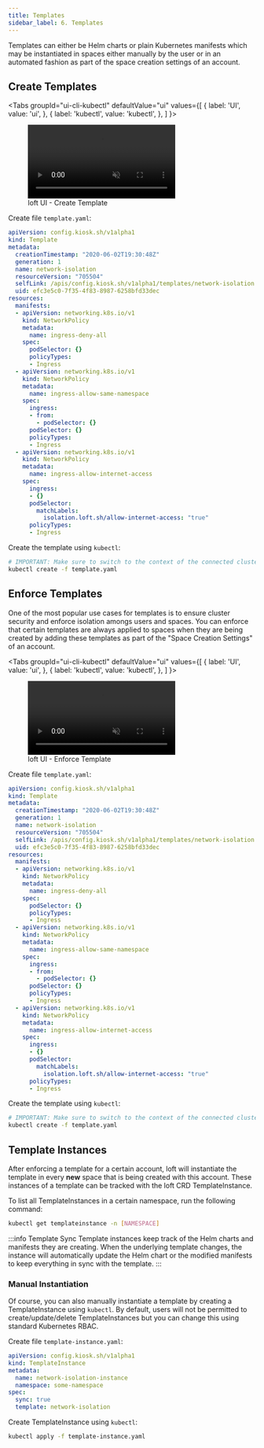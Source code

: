 ```yaml
---
title: Templates
sidebar_label: 6. Templates
---
```



Templates can either be Helm charts or plain Kubernetes manifests which may be instantiated in spaces either manually by the user or in an automated fashion as part of the space creation settings of an account.

## Create Templates

<Tabs
  groupId="ui-cli-kubectl"
  defaultValue="ui"
  values={[
    { label: 'UI', value: 'ui', },
    { label: 'kubectl', value: 'kubectl', },
  ]
}>
<TabItem value="ui">

<figure class="frame">
  <video controls loop autoplay="true" muted>
    <source src="/img/ui/clusters/create-template.mp4" type="video/mp4" />
  </video>
  <figcaption>loft UI - Create Template</figcaption>
</figure>

</TabItem>
<TabItem value="kubectl">

Create file `template.yaml`:
```yaml
apiVersion: config.kiosk.sh/v1alpha1
kind: Template
metadata:
  creationTimestamp: "2020-06-02T19:30:48Z"
  generation: 1
  name: network-isolation
  resourceVersion: "705504"
  selfLink: /apis/config.kiosk.sh/v1alpha1/templates/network-isolation
  uid: efc3e5c0-7f35-4f83-8987-6258bfd33dec
resources:
  manifests:
  - apiVersion: networking.k8s.io/v1
    kind: NetworkPolicy
    metadata:
      name: ingress-deny-all
    spec:
      podSelector: {}
      policyTypes:
      - Ingress
  - apiVersion: networking.k8s.io/v1
    kind: NetworkPolicy
    metadata:
      name: ingress-allow-same-namespace
    spec:
      ingress:
      - from:
        - podSelector: {}
      podSelector: {}
      policyTypes:
      - Ingress
  - apiVersion: networking.k8s.io/v1
    kind: NetworkPolicy
    metadata:
      name: ingress-allow-internet-access
    spec:
      ingress:
      - {}
      podSelector:
        matchLabels:
          isolation.loft.sh/allow-internet-access: "true"
      policyTypes:
      - Ingress
```

Create the template using `kubectl`:
```bash
# IMPORTANT: Make sure to switch to the context of the connected cluster!
kubectl create -f template.yaml
```

</TabItem>
</Tabs>


## Enforce Templates
One of the most popular use cases for templates is to ensure cluster security and enforce isolation amongs users and spaces. You can enforce that certain templates are always applied to spaces when they are being created by adding these templates as part of the "Space Creation Settings" of an account.

<Tabs
  groupId="ui-cli-kubectl"
  defaultValue="ui"
  values={[
    { label: 'UI', value: 'ui', },
    { label: 'kubectl', value: 'kubectl', },
  ]
}>
<TabItem value="ui">

<figure class="frame">
  <video controls loop autoplay="true" muted>
    <source src="/img/ui/clusters/enforce-template.mp4" type="video/mp4" />
  </video>
  <figcaption>loft UI - Enforce Template</figcaption>
</figure>

</TabItem>
<TabItem value="kubectl">

Create file `template.yaml`:
```yaml
apiVersion: config.kiosk.sh/v1alpha1
kind: Template
metadata:
  creationTimestamp: "2020-06-02T19:30:48Z"
  generation: 1
  name: network-isolation
  resourceVersion: "705504"
  selfLink: /apis/config.kiosk.sh/v1alpha1/templates/network-isolation
  uid: efc3e5c0-7f35-4f83-8987-6258bfd33dec
resources:
  manifests:
  - apiVersion: networking.k8s.io/v1
    kind: NetworkPolicy
    metadata:
      name: ingress-deny-all
    spec:
      podSelector: {}
      policyTypes:
      - Ingress
  - apiVersion: networking.k8s.io/v1
    kind: NetworkPolicy
    metadata:
      name: ingress-allow-same-namespace
    spec:
      ingress:
      - from:
        - podSelector: {}
      podSelector: {}
      policyTypes:
      - Ingress
  - apiVersion: networking.k8s.io/v1
    kind: NetworkPolicy
    metadata:
      name: ingress-allow-internet-access
    spec:
      ingress:
      - {}
      podSelector:
        matchLabels:
          isolation.loft.sh/allow-internet-access: "true"
      policyTypes:
      - Ingress
```

Create the template using `kubectl`:
```bash
# IMPORTANT: Make sure to switch to the context of the connected cluster!
kubectl create -f template.yaml
```

</TabItem>
</Tabs>


## Template Instances
After enforcing a template for a certain account, loft will instantiate the template in every **new** space that is being created with this account. These instances of a template can be tracked with the loft CRD TemplateInstance.

To list all TemplateInstances in a certain namespace, run the following command:
```bash
kubectl get templateinstance -n [NAMESPACE]
```

:::info Template Sync
Template instances keep track of the Helm charts and manifests they are creating. When the underlying template changes, the instance will automatically update the Helm chart or the modified manifests to keep everything in sync with the template.
:::

### Manual Instantiation
Of course, you can also manually instantiate a template by creating a TemplateInstance using `kubectl`. By default, users will not be permitted to create/update/delete TemplateInstances but you can change this using standard Kubernetes RBAC.

Create file `template-instance.yaml`:
```yaml
apiVersion: config.kiosk.sh/v1alpha1
kind: TemplateInstance
metadata:
  name: network-isolation-instance
  namespace: some-namespace
spec:
  sync: true
  template: network-isolation
```

Create TemplateInstance using `kubectl`:
```bash
kubectl apply -f template-instance.yaml
```
